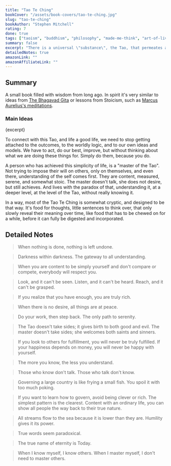 ```yaml
---
title: "Tao Te Ching"
bookCover: "/assets/book-covers/tao-te-ching.jpg"
slug: "tao-te-ching"
bookAuthor: "Stephen Mitchell"
rating: 7
done: true
tags: ["taoism", "buddhism", "philosophy", "made-me-think", "art-of-living", "non-fiction", "classics"]
summary: false
excerpt: "There is a universal \"substance\", the Tao, that permeates all and is all. But yet isn't. There is nothing, yet something, and the Tao is undefinable by mere words and defies understanding and logic, yet it underlies all there is."
detailedNotes: true
amazonLink: ""
amazonAffiliateLink: ""
---
```


## Summary 

A small book filled with wisdom from long ago. In spirit it's very similar to ideas from [The Bhagavad Gita](/booknotes/bhagavad-gita) or lessons from Stoicism, such as [Marcus Aurelius's meditations](/booknotes/meditations). 

### Main Ideas

<p>{excerpt}</p>

To connect with this Tao, and life a good life, we need to stop getting attached to the outcomes, to the worldly logic, and to our own ideas and models. We have to act, do our best, improve, but without thinking about what we are doing these things for. Simply do them, because you do. 

A person who has achieved this simplicity of life, is a "master of the Tao". Not trying to impose their will on others, only on themselves, and even there, understanding of the self comes first. They are content, measured, serene, and somewhat stoic. The master doesn't talk, she does not desire, but still achieves. And lives with the paradox of that, understanding it, at a deeper level, at the level of the Tao, without really knowing it. 

In a way, most of the Tao Te Ching is somewhat cryptic, and designed to be that way. It's food for thoughts, little sentences to think over, that only slowly reveal their meaning over time, like food that has to be chewed on for a while, before it can fully be digested and incorporated. 

## Detailed Notes

> When nothing is done, nothing is left undone. 

> Darkness within darkness. The gateway to all understanding. 

> When you are content to be simply yourself and don't compare or compete, everybody will respect you. 

> Look, and it can't be seen. Listen, and it can't be heard. Reach, and it can't be grasped.

> If you realize that you have enough, you are truly rich. 

> When there is no desire, all things are at peace. 

> Do your work, then step back. The only path to serenity. 

> The Tao doesn't take sides; it gives birth to both good and evil. The master doesn't take sides; she welcomes both saints and sinners. 

> If you look to others for fulfillment, you will never be truly fulfilled. If your happiness depends on money, you will never be happy with yourself. 

> The more you know, the less you understand. 

> Those who know don't talk. Those who talk don't know. 

> Governing a large country is like frying a small fish. You spoil it with too much poking. 

> If you want to learn how to govern, avoid being clever or rich. The simplest pattern is the clearest. Content with an ordinary life, you can show all people the way back to their true nature.

> All streams flow to the sea because it is lower than they are. Humility gives it its power. 

> True words seem paradoxical. 

> The true name of eternity is Today. 

> When I know myself, I know others. When I master myself, I don't need to master others. 

